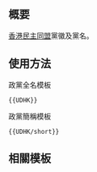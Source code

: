 {{NoteTA/MediaWiki}}{{Documentation subpage}}<!-- 在本行下編輯模板說明 -->

== 概要 ==
[[香港民主同盟]]黨徽及黨名。

== 使用方法 ==
;政黨全名模板
 <pre>{{UDHK}}</pre>

;政黨簡稱模板
 <pre>{{UDHK/short}}</pre>

== 相關模板 ==
{{香港政黨模板}}